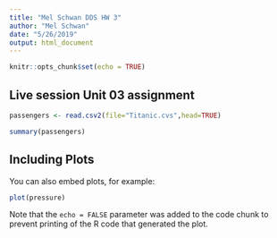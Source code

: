 ```yaml
---
title: "Mel Schwan DDS HW 3"
author: "Mel Schwan"
date: "5/26/2019"
output: html_document
---
```


```r
knitr::opts_chunk$set(echo = TRUE)
```

## Live session Unit 03 assignment


```r

passengers <- read.csv2(file="Titanic.cvs",head=TRUE)

summary(passengers)
```

## Including Plots

You can also embed plots, for example:

```r
plot(pressure)
```

Note that the `echo = FALSE` parameter was added to the code chunk to prevent printing of the R code that generated the plot.
